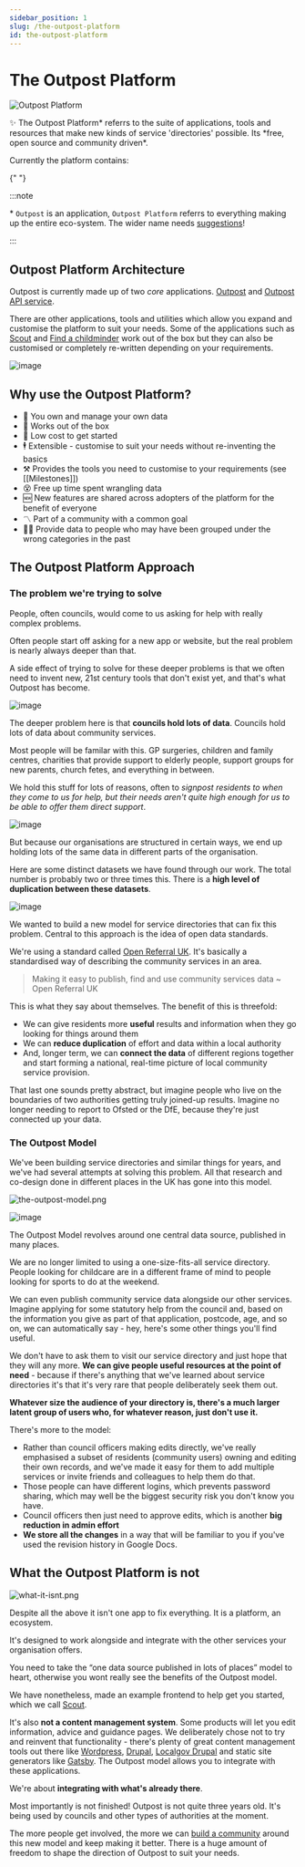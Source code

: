```yaml
---
sidebar_position: 1
slug: /the-outpost-platform
id: the-outpost-platform
---
```


# The Outpost Platform



<ImageWindow banner={true}>

![Outpost Platform](/img/outpost-platform/intro-outpost-platform.png)

</ImageWindow>

✨ The Outpost Platform* referrs to the suite of applications, tools and resources that make new kinds of service 'directories' possible. Its *free, open source and community driven\*.

Currently the platform contains:

<OutpostPlatformParts />{" "}

:::note

\* `Outpost` is an application, `Outpost Platform` referrs to everything making up the entire eco-system. The wider name needs [suggestions](https://github.com/wearefuturegov/outpost/discussions)!

:::

<TOCInline toc={toc} />

## Outpost Platform Architecture

Outpost is currently made up of two _core_ applications. [Outpost](outpost) and [Outpost API service](outpost-api-service).

There are other applications, tools and utilities which allow you expand and customise the platform to suit your needs. Some of the applications such as [Scout](scout) and [Find a childminder](find-a-childminder) work out of the box but they can also be customised or completely re-written depending on your requirements.

<ImageWindow size="auto">

![image](/img/outpost-platform/diagrams/diagram-outpost-architecture.png)

</ImageWindow>

## Why use the Outpost Platform?

- 💽 You own and manage your own data
- 🎁 Works out of the box
- 🔅 Low cost to get started
- 🕴 Extensible - customise to suit your needs without re-inventing the basics
- ⚒ Provides the tools you need to customise to your requirements (see [[Milestones]])
- 😵 Free up time spent wrangling data
- 🆕 New features are shared across adopters of the platform for the benefit of everyone
- 〽 Part of a community with a common goal
- 👨‍👦 Provide data to people who may have been grouped under the wrong categories in the past

## The Outpost Platform Approach

### The problem we're trying to solve

People, often councils, would come to us asking for help with really complex problems.

Often people start off asking for a new app or website, but the real problem is nearly always deeper than that.

A side effect of trying to solve for these deeper problems is that we often need to invent new, 21st century tools that don't exist yet, and that's what Outpost has become.

<ImageWindow size="auto">

![image](/img/outpost-platform/the-outpost-platform/councils-hold-lots-of-data.png)

</ImageWindow>

The deeper problem here is that **councils hold lots of data**. Councils hold lots of data about community services.

Most people will be familar with this. GP surgeries, children and family centres, charities that provide support to elderly people, support groups for new parents, church fetes, and everything in between.

We hold this stuff for lots of reasons, often to _signpost residents to when they come to us for help, but their needs aren't quite high enough for us to be able to offer them direct support_.

<ImageWindow size="auto">

![image](/img/outpost-platform/the-outpost-platform/councils-hold-lots-of-the-same-data.png)

</ImageWindow>

But because our organisations are structured in certain ways, we end up holding lots of the same data in different parts of the organisation.

Here are some distinct datasets we have found through our work. The total number is probably two or three times this. There is a **high level of duplication between these datasets**.

<ImageWindow size="auto">

![image](/img/outpost-platform/the-outpost-platform/examples-of-data-duplication.png)

</ImageWindow>

We wanted to build a new model for service directories that can fix this problem. Central to this approach is the idea of open data standards.

We're using a standard called [Open Referral UK](https://openreferraluk.org/). It's basically a standardised way of describing the community services in an area.

> Making it easy to publish, find and use community services data
> ~ Open Referral UK

This is what they say about themselves. The benefit of this is threefold:

- We can give residents more **useful** results and information when they go looking for things around them
- We can **reduce duplication** of effort and data within a local authority
- And, longer term, we can **connect the data** of different regions together and start forming a national, real-time picture of local community service provision.

That last one sounds pretty abstract, but imagine people who live on the boundaries of two authorities getting truly joined-up results. Imagine no longer needing to report to Ofsted or the DfE, because they're just connected up your data.

### The Outpost Model

We've been building service directories and similar things for years, and we've had several attempts at solving this problem. All that research and co-design done in different places in the UK has gone into this model.

<ImageWindow size="auto">

![the-outpost-model.png](/img/outpost-platform/diagrams/diagram-the-outpost-model.png)

</ImageWindow>

<ImageWindow size="auto">

![image](/img/outpost-platform/diagrams/diagram-outpost-platform.png)

</ImageWindow>

The Outpost Model revolves around one central data source, published in many places.

We are no longer limited to using a one-size-fits-all service directory. People looking for childcare are in a different frame of mind to people looking for sports to do at the weekend.

We can even publish community service data alongside our other services. Imagine applying for some statutory help from the council and, based on the information you give as part of that application, postcode, age, and so on, we can automatically say - hey, here's some other things you'll find useful.

We don't have to ask them to visit our service directory and just hope that they will any more. **We can give people useful resources at the point of need** - because if there's anything that we've learned about service directories it's that it's very rare that people deliberately seek them out.

**Whatever size the audience of your directory is, there's a much larger latent group of users who, for whatever reason, just don't use it.**

There's more to the model:

- Rather than council officers making edits directly, we've really emphasised a subset of residents (community users) owning and editing their own records, and we've made it easy for them to add multiple services or invite friends and colleagues to help them do that.
- Those people can have different logins, which prevents password sharing, which may well be the biggest security risk you don't know you have.
- Council officers then just need to approve edits, which is another **big reduction in admin effort**
- **We store all the changes** in a way that will be familiar to you if you've used the revision history in Google Docs.

## What the Outpost Platform is not

<ImageWindow size="auto">

![what-it-isnt.png](/img/outpost-platform/the-outpost-platform/what-it-isnt.png)

</ImageWindow>

Despite all the above it isn't one app to fix everything. It is a platform, an ecosystem.

It's designed to work alongside and integrate with the other services your organisation offers.

You need to take the “one data source published in lots of places” model to heart, otherwise you wont really see the benefits of the Outpost model.

We have nonetheless, made an example frontend to help get you started, which we call [Scout](https://github.com/wearefuturegov/scout-x).

It's also **not a content management system**. Some products will let you edit information, advice and guidance pages. We deliberately chose not to try and reinvent that functionality - there's plenty of great content management tools out there like [Wordpress](https://wordpress.com/), [Drupal](https://drupal.org/), [Localgov Drupal](https://localgovdrupal.org/) and static site generators like [Gatsby](https://www.gatsbyjs.com/). The Outpost model allows you to integrate with these applications.

We're about **integrating with what's already there**.

Most importantly is not finished! Outpost is not quite three years old. It's being used by councils and other types of authorities at the moment.

The more people get involved, the more we can [build a community](https://github.com/wearefuturegov/outpost/discussions) around this new model and keep making it better. There is a huge amount of freedom to shape the direction of Outpost to suit your needs.
